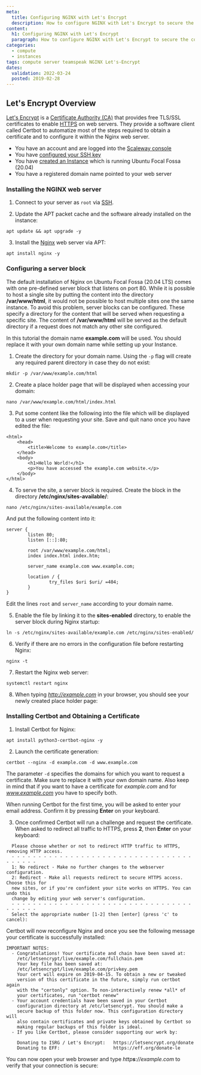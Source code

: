 ```yaml
---
meta:
  title: Configuring NGINX with Let's Encrypt
  description: How to configure NGINX with Let's Encrypt to secure the connection to your webserver.
content:
  h1: Configuring NGINX with Let's Encrypt
  paragraph: How to configure NGINX with Let's Encrypt to secure the connection to your webserver.
categories:
  - compute
  - instances
tags: compute server teamspeak NGINX Let's-Encrypt
dates:
  validation: 2022-03-24
  posted: 2019-02-28
---
```


## Let's Encrypt Overview

[Let's Encrypt](https://www.letsencrypt.org/) is a [Certificate Authority (CA)](https://en.wikipedia.org/wiki/Certificate_authority) that provides free TLS/SSL certificates to enable [HTTPS](https://en.wikipedia.org/wiki/HTTPS) on web servers. They provide a software client called Certbot to automatize most of the steps required to obtain a certificate and to configure it within the Nginx web server.

<Message type="requirement">

- You have an account and are logged into the [Scaleway console](https://console.scaleway.com)
- You have [configured your SSH key](/console/my-project/how-to/create-ssh-key)
- You have [created an Instance](/compute/instances/how-to/create-an-instance/) which is running Ubuntu Focal Fossa (20.04)
- You have a registered domain name pointed to your web server

</Message>

### Installing the NGINX web server

1. Connect to your server as `root` via [SSH](/compute/instances/how-to/connect-to-instance/).

2. Update the APT packet cache and the software already installed on the instance:

  ```
  apt update && apt upgrade -y
  ```

3. Install the [Nginx](https://nginx.org/en/) web server via APT:

  ```
  apt install nginx -y
  ```

### Configuring a server block

The default installation of Nginx on Ubuntu Focal Fossa (20.04 LTS) comes with one pre-defined server block that listens on port 80. While it is possible to host a single site by putting the content into the directory **/var/www/html**, it would not be possible to host multiple sites one the same instance. To avoid this problem, server blocks can be configured. These specify a directory for the content that will be served when requesting a specific site. The content of **/var/www/html** will be served as the default directory if a request does not match any other site configured.

<Message type="important">

In this tutorial the domain name **example.com** will be used. You should replace it with your own domain name while setting up your Instance.

</Message>

1. Create the directory for your domain name. Using the `-p` flag will create any required parent directory in case they do not exist:

  ```
  mkdir -p /var/www/example.com/html
  ```

2. Create a place holder page that will be displayed when accessing your domain:

  ```
  nano /var/www/example.com/html/index.html
  ```

3. Put some content like the following into the file which will be displayed to a user when requesting your site. Save and quit nano once you have edited the file:

  ```
  <html>
      <head>
          <title>Welcome to example.com</title>
      </head>
      <body>
          <h1>Hello World!</h1>
          <p>You have accessed the example.com website.</p>
      </body>
  </html>
  ```

4. To serve the site, a server block is required. Create the block in the directory **/etc/nginx/sites-available/**:

  ```
  nano /etc/nginx/sites-available/example.com
  ```

  And put the following content into it:

  ```
  server {
          listen 80;
          listen [::]:80;

          root /var/www/example.com/html;
          index index.html index.htm;

          server_name example.com www.example.com;

          location / {
                  try_files $uri $uri/ =404;
          }
  }
  ```

  <Message type = "important">
  
  Edit the lines `root` and `server_name` according to your domain name.

  </Message>

5. Enable the file by linking it to the **sites-enabled** directory, to enable the server block during Nginx startup:

  ```
  ln -s /etc/nginx/sites-available/example.com /etc/nginx/sites-enabled/
  ```

6. Verify if there are no errors in the configuration file before restarting Nginx:

  ```
  nginx -t
  ```

7. Restart the Nginx web server:

  ```
  systemctl restart nginx
  ```

8. When typing *http://example.com* in your browser, you should see your newly created place holder page:

  <Lightbox src="scaleway-example_site.webp" alt="" />

### Installing Certbot and Obtaining a Certificate

1. Install Certbot for Nginx:

  ```
  apt install python3-certbot-nginx -y
  ```

2. Launch the certificate generation:

  ```
  certbot --nginx -d example.com -d www.example.com
  ```

  <Message type = "important">
  
  The parameter `-d` specifies the domains for which you want to request a certificate. Make sure to replace it with your own domain name. Also keep in mind that if you want to have a certificate for _example.com_ and for *www.example.com* you have to specify both.

  </Message>

  When running Certbot for the first time, you will be asked to enter your email address. Confirm it by pressing **Enter** on your keyboard.

3. Once confirmed Certbot will run a challenge and request the certificate. When asked to redirect all traffic to HTTPS, press **2**, then **Enter** on your keyboard:

  ```
    Please choose whether or not to redirect HTTP traffic to HTTPS, removing HTTP access.
    - - - - - - - - - - - - - - - - - - - - - - - - - - - - - - - - - - - - - - - -
    1: No redirect - Make no further changes to the webserver configuration.
    2: Redirect - Make all requests redirect to secure HTTPS access. Choose this for
    new sites, or if you're confident your site works on HTTPS. You can undo this
    change by editing your web server's configuration.
    - - - - - - - - - - - - - - - - - - - - - - - - - - - - - - - - - - - - - - - -
    Select the appropriate number [1-2] then [enter] (press 'c' to cancel):
  ```

  Certbot will now reconfigure Nginx and once you see the following message your certificate is successfully installed:

  ```
  IMPORTANT NOTES:
    - Congratulations! Your certificate and chain have been saved at:
      /etc/letsencrypt/live/example.com/fullchain.pem
      Your key file has been saved at:
      /etc/letsencrypt/live/example.com/privkey.pem
      Your cert will expire on 2019-04-15. To obtain a new or tweaked
      version of this certificate in the future, simply run certbot again
      with the "certonly" option. To non-interactively renew *all* of
      your certificates, run "certbot renew"
    - Your account credentials have been saved in your Certbot
      configuration directory at /etc/letsencrypt. You should make a
      secure backup of this folder now. This configuration directory will
      also contain certificates and private keys obtained by Certbot so
      making regular backups of this folder is ideal.
    - If you like Certbot, please consider supporting our work by:

      Donating to ISRG / Let's Encrypt:   https://letsencrypt.org/donate
      Donating to EFF:                    https://eff.org/donate-le
  ```

You can now open your web browser and type _http**s**://example.com_ to verify that your connection is secure:

<Lightbox src="scaleway-example_https.webp" alt="" />
